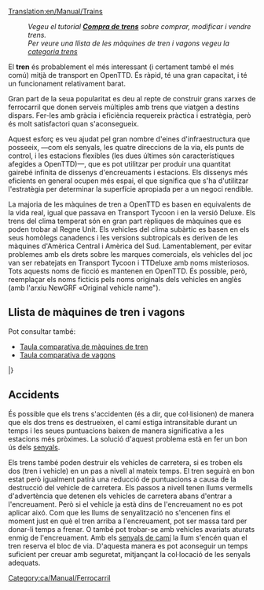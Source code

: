 [[Translation:en/Manual/Trains]]
{{ca/Manual/Taula de contingut}}
:''Vegeu el tutorial '''[[ca/Manual/Compra de trens|Compra de trens]]''' sobre comprar, modificar i vendre trens.''
:''Per veure una llista de les màquines de tren i vagons vegeu la [[:Category:ca/Trens|categoria trens]]''

El '''tren''' és probablement el més interessant (i certament també el més comú) mitjà de transport en OpenTTD. És ràpid, té una gran capacitat, i té un funcionament relativament barat.

Gran part de la seua popularitat es deu al repte de construir grans xarxes de ferrocarril que donen serveis múltiples amb trens que viatgen a destins dispars. Fer-les amb gràcia i eficiència requereix pràctica i estratègia, però és molt satisfactori quan s'aconsegueix.

Aquest esforç es veu ajudat pel gran nombre d'eines d'infraestructura que posseeix, —com els senyals, les quatre direccions de la via, els punts de control, i les estacions flexibles (les dues últimes són característiques afegides a OpenTTD)—, que es pot utilitzar per produir una quantitat gairebé infinita de dissenys d'encreuaments i estacions. Els dissenys més eficients en general ocupen més espai, el que significa que s'ha d'utilitzar l'estratègia per determinar la superfície apropiada per a un negoci rendible.

La majoria de les màquines de tren a OpenTTD es basen en equivalents de la vida real, igual que passava en Transport Tycoon i en la versió Deluxe. Els trens del clima temperat són en gran part rèpliques de màquines que es poden trobar al Regne Unit. Els vehicles del clima subàrtic es basen en els seus homòlegs canadencs i les versions subtropicals es deriven de les màquines d'Amèrica Central i Amèrica del Sud. Lamentablement, per evitar problemes amb els drets sobre les marques comercials, els vehicles del joc van ser rebatejats en Transport Tycoon i TTDeluxe amb noms misteriosos. Tots aquests noms de ficció es mantenen en OpenTTD. És possible, però, reemplaçar els noms ficticis pels noms originals dels vehicles en anglès (amb l'arxiu NewGRF «Original vehicle name").

==Llista de màquines de tren i vagons==
Pot consultar també:
* [[ca/Manual/Base Set/Trains/Comparació de trens|Taula comparativa de màquines de tren]]
* [[ca/Manual/Base Set/Trains/Comparació de vagons|Taula comparativa de vagons]]

{{ca/Manual/Taula de vehicles/Capçalera}}
{{en/Manual/VehicleTable/Header|Vapor}}
{{en/Manual/VehicleTable/Row|
*[[File:en/Manual/Base Set/Trains/Kirbypaultank.png|Locomotora Kirby Paul Tank]] [[ca/Manual/Base Set/Trains/Kirby Paul Tank|Kirby Paul Tank]]
*[[File:en/Manual/Base Set/Trains/Chaneyjubilee.png|Locomotora Chaney "Jubilee"]] [[ca/Chaney 'Jubilee'|Chaney "Jubilee"]]
*[[File:en/Manual/Base Set/Trains/Ginzua4.png|Locomotora Ginzu "A4"]] [[ca/Ginzu 'A4'|Ginzu "A4"]]
*[[File:en/Manual/Base Set/Trains/Sh8p.png|Locomotora SH "8P"]] [[ca/SH '8P'|SH "8P"]]
|
*[[File:en/Manual/Base Set/Trains/Wills280.png|Locomotora Wills 2-8-0]] [[ca/Wills 2-8-0|Wills 2-8-0]]
|
*[[File:en/Manual/Base Set/Trains/Wills280.png|Locomotora Wills 2-8-0]] [[ca/Wills 2-8-0|Wills 2-8-0]]
|
*[[File:en/Manual/Base Set/Trains/Powernautchoochoo.png|Locomotora Ploddyphut Choo-Choo]] [[ca/Ploddyphut Choo-Choo|Ploddyphut Choo-Choo]]
*[[File:en/Manual/Base Set/Trains/Ploddyphutchoochoo.png|Locomotora Powernaut Choo-Choo]] [[ca/Powernaut Choo-Choo|Powernaut Choo-Choo]]
*[[File:en/Manual/Base Set/Trains/Mightymoverchoochoo.png|Locomotora Might Mover Choo-Choo]] [[ca/Mightymover Choo-Choo|Mightymover Choo-Choo]]
}}
{{en/Manual/VehicleTable/Header|Dièsel}}
{{en/Manual/VehicleTable/Row|
*[[File:en/Manual/Base Set/Trains/Manleymoreldmu.png|Locomotora Manley-Morel DMU]] [[ca/Manley-Morel DMU|Manley-Morel DMU]]
*[[File:en/Manual/Base Set/Trains/Shhendry25.png|Locomotora SH/Hendry "25"]] [[ca/SH/Hendry '25'|SH/Hendry "25"]]
*[[File:en/Manual/Base Set/Trains/Floss47.png|Locomotora Floss "47"]] [[ca/Floss '47'|Floss "47"]]
*[[File:en/Manual/Base Set/Trains/Uu37.png|Locomotora UU "37"]] [[ca/UU '37'|UU "37"]]
*[[File:en/Manual/Base Set/Trains/Sh125.png|Locomotora SH "125"]] [[ca/SH '125'|SH "125"]]
*[[File:en/Manual/Base Set/Trains/Dash.png|Locomotora "Dash"]] [[ca/Dash|"Dash"]]
|
*[[File:en/Manual/Base Set/Trains/Mjs250.png|Locomotora MJS 250]] [[ca/MJS250|MJS250]]
*[[File:en/Manual/Base Set/Trains/Kelling3100.png|Locomotora Kelling 3100]] [[ca/Kelling 3100|Kelling 3100]]
*[[File:en/Manual/Base Set/Trains/Cs4000.png|Locomotora CS4000]] [[ca/CS4000|CS4000]]
*[[File:en/Manual/Base Set/Trains/Cs2400.png|Locomotora CS2400]] [[ca/CS2400|CS4000]]
*[[File:en/Manual/Base Set/Trains/Mjs1000.png|Locomotora MJS 1000]] [[ca/MJS 1000|MJS 1000]]
*[[File:en/Manual/Base Set/Trains/Centennial.png|Locomotora Centennial]] [[ca/Centennial|Centennial]]
*[[File:en/Manual/Base Set/Trains/Turnerturbo.png|Locomotora Turner Turbo]] [[ca/Turner Turbo|Turner Turbo]]
|
*[[File:en/Manual/Base Set/Trains/Mjs250.png|Locomotora MJS 250]] [[ca/MJS250|MJS250]]
*[[File:en/Manual/Base Set/Trains/Kelling3100.png|Locomotora Kelling 3100]] [[ca/Kelling 3100|Kelling 3100]]
*[[File:en/Manual/Base Set/Trains/Cs4000.png|Locomotora CS4000]] [[ca/CS4000|CS4000]]
*[[File:en/Manual/Base Set/Trains/Cs2400.png|Locomotora CS2400]] [[ca/CS2400|CS4000]]
*[[File:en/Manual/Base Set/Trains/Mjs1000.png|Locomotora MJS 1000]] [[ca/MJS 1000|MJS 1000]]
*[[File:en/Manual/Base Set/Trains/Centennial.png|Locomotora Centennial]] [[ca/Centennial|Centennial]]
*[[File:en/Manual/Base Set/Trains/Turnerturbo.png|Locomotora Turner Turbo]] [[ca/Turner Turbo|Turner Turbo]]
|
*[[File:en/Manual/Base Set/Trains/Ploddyphutdiesel.png|Locomotora Ploddyphut Diesel]] [[ca/Ploddyphut Diesel|Ploddyphut Diesel]]
*[[File:en/Manual/Base Set/Trains/Powernautdiesel.png|Locomotora Powernaut Diesel]] [[ca/Powernaut Diesel|Powernaut Diesel]]
}}
{{en/Manual/VehicleTable/Header|Elèctrica}}
{{en/Manual/VehicleTable/Row|
*[[File:en/Manual/Base Set/Trains/Sh30.png|Locomotora SH "30"]] [[ca/SH '30'|SH "30"]]
*[[File:en/Manual/Base Set/Trains/Sh40.png|Locomotora SH "40"]] [[ca/SH '40'|SH "40"]]
*[[File:en/Manual/Base Set/Trains/Tim.png|Locomotora "T.I.M"]] [[ca/T.I.M.|"T.I.M."]]
*[[File:en/Manual/Base Set/Trains/Asiastar.png|Locomotora "Asiastar"]] [[ca/AsiaStar|"AsiaStar"]]
|
Cap
|
Cap
|
Cap
}}
{{en/Manual/VehicleTable/Header|Monorail}}
{{en/Manual/VehicleTable/Row|
*[[File:en/Manual/Base Set/Trains/X2001.png|Locomotora monorail X2001]] [[ca/X2001|'X2001']]
*[[File:en/Manual/Base Set/Trains/Millenniumz1.png|Locomotora monorail Milennium 'Z1']] [[ca/Millennium Z1|'Millennium Z1']]
|
*[[File:en/Manual/Base Set/Trains/X2001.png|Locomotora monorail X2001]] [[ca/X2001|'X2001']]
*[[File:en/Manual/Base Set/Trains/Millenniumz1.png|Locomotora monorail Milennium 'Z1']] [[ca/Millennium Z1|'Millennium Z1']]
|
*[[File:en/Manual/Base Set/Trains/X2001.png|Locomotora monorail X2001]] [[ca/X2001|'X2001']]
*[[File:en/Manual/Base Set/Trains/Millenniumz1.png|Locomotora monorail Milennium 'Z1']] [[ca/Millennium Z1|'Millennium Z1']]
|
*[[File:en/Manual/Base Set/Trains/Wizzowowz99.png|Locomotora monorail Wizzowow 'Z99']] [[ca/Wizzowow Z99|Wizzowow Z99]]
}}
{{en/Manual/VehicleTable/Header|MagLev}}
{{en/Manual/VehicleTable/Row|
*[[File:en/Manual/Base Set/Trains/Lev1leviathan.png|Locomotora MagLev 1: Leviathan]] [[ca/Lev1 'Leviathan'|Lev1 'Leviathan']]
*[[File:en/Manual/Base Set/Trains/Lev2cyclops.png|Locomotora MagLev 2: Cyclops]] [[ca/Lev2 'Cyclops'|Lev2 'Cyclops']]
*[[File:en/Manual/Base Set/Trains/Lev3pegasus.png|Locomotora MagLev 3: Pegasus]] [[ca/Lev3 'Pegasus'|Lev3 'Pegasus']]
*[[File:en/Manual/Base Set/Trains/Lev4chimaerarhead.png|Locomotora MagLev 4: Chimaera (cap)]] [[ca/Lev4 'Chimaera'|Lev4 'Chimaera']]
|
*[[File:en/Manual/Base Set/Trains/Lev1leviathan.png|Locomotora MagLev 1: Leviathan]] [[ca/Lev1 'Leviathan'|Lev1 'Leviathan']]
*[[File:en/Manual/Base Set/Trains/Lev2cyclops.png|Locomotora MagLev 2: Cyclops]] [[ca/Lev2 'Cyclops'|Lev2 'Cyclops']]
*[[File:en/Manual/Base Set/Trains/Lev3pegasus.png|Locomotora MagLev 3: Pegasus]] [[ca/Lev3 'Pegasus'|Lev3 'Pegasus']]
*[[File:en/Manual/Base Set/Trains/Lev4chimaerarhead.png|Locomotora MagLev 4: Chimaera (cap)]] [[ca/Lev4 'Chimaera'|Lev4 'Chimaera']]
|
*[[File:en/Manual/Base Set/Trains/Lev1leviathan.png|Locomotora MagLev 1: Leviathan]] [[ca/Lev1 'Leviathan'|Lev1 'Leviathan']]
*[[File:en/Manual/Base Set/Trains/Lev2cyclops.png|Locomotora MagLev 2: Cyclops]] [[ca/Lev2 'Cyclops'|Lev2 'Cyclops']]
*[[File:en/Manual/Base Set/Trains/Lev3pegasus.png|Locomotora MagLev 3: Pegasus]] [[ca/Lev3 'Pegasus'|Lev3 'Pegasus']]
*[[File:en/Manual/Base Set/Trains/Lev4chimaerarhead.png|Locomotora MagLev 4: Chimaera (cap)]] [[ca/Lev4 'Chimaera'|Lev4 'Chimaera']]
|
*[[File:en/Manual/Base Set/Trains/Wizzowowrocketeer.png|Locomotora Wizzowow Rocketeer]] [[ca/Wizzowow Rocketeer|Wizzowow Rocketeer]]
}}
{{en/Manual/VehicleTable/Header|Vagons}}
{{en/Manual/VehicleTable/Row|
*[[File:en/Manual/Base Set/Trains/Passengercarriage.png|Vagó per Passatgers estàndard]] [[ca/Vagó per Passatgers|Vagó per Passatgers]]
*[[File:en/Manual/Base Set/Trains/Mailvan.png|Vagó per Correu estàndard]] [[ca/Vagó per Correu|Vagó per Correu]]
*[[File:en/Manual/Base Set/Trains/Coaltruck.png|Vagó per Carbó estàndard]] [[ca/Vagó per Carbó|Vagó per Carbó]]
*[[File:en/Manual/Base Set/Trains/Oiltanker car.png|Tanc de Petroli estàndard]] [[ca/Tanc de Petroli|Tanc de Petroli]]
*[[File:en/Manual/Base Set/Trains/Livestockvan.png|Vagó per Bestiar estàndard]] [[ca/Vagó per Bestiar|Vagó per Bestiar]]
*[[File:en/Manual/Base Set/Trains/Goodsvan.png|Vagó de Mercaderies estàndard]] [[ca/Vagó de Mercaderies|Vagó de Mercaderies]]
*[[File:en/Manual/Base Set/Trains/Grainhopper.png|Vagó per Gra estàndard]] [[ca/Vagó per Gra|Vagó per Gra]]
*[[File:en/Manual/Base Set/Trains/Woodtruck.png|Vagó per Fusta estàndard]] [[ca/Vagó per Fusta|Vagó per Fusta]]
*[[File:en/Manual/Base Set/Trains/Ironorehopper.png|Vagó per Mineral de Ferro estàndard]] [[ca/Vagó per Mineral de Ferro|Vagó per Mineral de Ferro]]
*[[File:en/Manual/Base Set/Trains/Steeltruck.png|Vagó per Acer estàndard]] [[ca/Vagó per Acer|Vagó per Acer]]
*[[File:en/Manual/Base Set/Trains/Armouredvan.png|Vagó Blindat estàndard]] [[ca/Vagó Blindat|Vagó Blindat]]
|
*[[File:en/Manual/Base Set/Trains/Passengercarriagex.png|Vagó per Passatgers Tropical i Subàrctic]] [[ca/Vagó per Passatgers|Vagó per Passatgers]]
*[[File:en/Manual/Base Set/Trains/Mailvan.png|Vagó per Correu estàndard]] [[ca/Vagó per Correu|Vagó per Correu]]
*[[File:en/Manual/Base Set/Trains/Coaltruck.png|Vagó per Carbó estàndard]] [[ca/Vagó per Carbó|Vagó per Carbó]]
*[[File:en/Manual/Base Set/Trains/Oiltanker car.png|Tanc de Petroli estàndard]] [[ca/Tanc de Petroli|Tanc de Petroli]]
*[[File:en/Manual/Base Set/Trains/Livestockvan.png|Vagó per Bestiar estàndard]] [[ca/Vagó per Bestiar|Vagó per Bestiar]]
*[[File:en/Manual/Base Set/Trains/Goodsvan.png|Vagó de Mercaderies estàndard]] [[ca/Vagó de Mercaderies|Vagó de Mercaderies]]
*[[File:en/Manual/Base Set/Trains/Grainhopper.png|Vagó per Gra estàndard]] [[ca/Vagó per Gra|Vagó per Gra]]
*[[File:en/Manual/Base Set/Trains/Woodtruck.png|Vagó per Fusta estàndard]] [[ca/Vagó per Fusta|Vagó per Fusta]]
*[[File:en/Manual/Base Set/Trains/Armouredvan.png|Vagó Blindat estàndard]] [[ca/Vagó Blindat|Vagó Blindat]]
*[[File:en/Manual/Base Set/Trains/Foodvan.png|Vagó per Queviures Tropical i Subàrctic]] [[ca/Vagó per Queviures|Vagó per Queviures]]
*[[File:en/Manual/Base Set/Trains/Papertruck.png|Vagó per Paper Tropical i Subàrctic]] [[ca/Vagó per Paper|Vagó per Paper]]
|
*[[File:en/Manual/Base Set/Trains/Passengercarriagex.png|Vagó per Passatgers Tropical i Subàrctic]] [[ca/Vagó per Passatgers|Vagó per Passatgers]]
*[[File:en/Manual/Base Set/Trains/Mailvan.png|Vagó per Correu estàndard]] [[ca/Vagó per Correu|Vagó per Correu]]
*[[File:en/Manual/Base Set/Trains/Oiltanker car.png|Tanc de Petroli estàndard]] [[ca/Tanc de Petroli|Tanc de Petroli]]
*[[File:en/Manual/Base Set/Trains/Goodsvan.png|Vagó de Mercaderies estàndard]] [[ca/Vagó de Mercaderies|Vagó de Mercaderies]]
*[[File:en/Manual/Base Set/Trains/Grainhopper.png|Vagó per Gra estàndard]] [[ca/Vagó per Gra|Vagó per Gra]]
*[[File:en/Manual/Base Set/Trains/Woodtruck.png|Vagó per Fusta estàndard]] [[ca/Vagó per Fusta|Vagó per Fusta]]
*[[File:en/Manual/Base Set/Trains/Armouredvan.png|Vagó Blindat estàndard]] [[ca/Vagó Blindat|Vagó Blindat]]
*[[File:en/Manual/Base Set/Trains/Foodvan.png|Vagó per Queviures Tropical i Subàrctic]] [[ca/Vagó per Queviures|Vagó per Queviures]]
*[[File:en/Manual/Base Set/Trains/Copperorehopper.png|Vagó per Mineral de Coure Tropical]] [[ca/Vagó per Mineral de Coure|Vagó per Mineral de Coure]]
*[[File:en/Manual/Base Set/Trains/Watertanker.png|Tanc d'Aigua Tropical]] [[ca/Tanc d'Aigua|Tanc d'Aigua]]
*[[File:en/Manual/Base Set/Trains/Fruittruck.png|Vagó per Fruita Tropical]] [[ca/Vagó per Fruita|Vagó per Fruita]]
*[[File:en/Manual/Base Set/Trains/Rubbertruck.png|Vagó per Cautxú Tropical]] [[ca/Vagó per Cautxú|Vagó per Cautxú]]
|
*[[File:en/Manual/Base Set/Trains/Passengercarriagetoyland.png|Vagó per Passatgers]] [[ca/Vagó per Passatgers|Vagó per Passatgers]]
*[[File:en/Manual/Base Set/Trains/Mailvanx.png|Vagó per Correu]] [[ca/Vagó per Correu|Vagó per Correu]]
*[[File:en/Manual/Base Set/Trains/Sugartruck.png|Vagó per Sucre]] [[ca/Vagó per Sucre|Vagó per Sucre]]
*[[File:en/Manual/Base Set/Trains/Candyflosshopper.png|Vagó per Cotó de Sucre]] [[ca/Vagó per Cotó de Sucre|Vagó per Cotó de Sucre]]
*[[File:en/Manual/Base Set/Trains/Toffeehopper.png|Vagó per Caramels]] [[ca/Vagó per Caramels|Vagó per Caramels]]
*[[File:en/Manual/Base Set/Trains/Bubblevan.png|Vagó per Bombolles]] [[ca/Vagó per Bombolles|Vagó per Bombolles]]
*[[File:en/Manual/Base Set/Trains/Colatanker.png|Tanc per Refresc]] [[ca/Tanc per Refresc|Tanc per Refresc]]
*[[File:en/Manual/Base Set/Trains/Sweetvan.png|Vagó per Dolços]] [[ca/Vagó per Dolços|Vagó per Dolços]]
*[[File:en/Manual/Base Set/Trains/Toyvan.png|Vagó per Joguines]] [[ca/Vagó per Joguines|Vagó per Joguines]]
*[[File:en/Manual/Base Set/Trains/Batterytruck.png|Vagó per Piles]] [[ca/Vagó per Piles|Vagó per Piles]]
*[[File:en/Manual/Base Set/Trains/Fuzzydrinktruck.png|Vagó per Begudes Gasoses]] [[ca/Vagó per Begudes Gasoses|Vagó per Begudes Gasoses]]
*[[File:en/Manual/Base Set/Trains/Plastictruck.png|Vagó per Plàstic]] [[ca/Vagó per Plàstic|Vagó per Plàstic]]
}}
|}

==Accidents==
És possible que els trens s'accidenten (és a dir, que col·lisionen) de manera que els dos trens es destrueixen, el camí estiga intransitable durant un temps i les seues puntuacions baixen de manera significativa a les estacions més pròximes. La solució d'aquest problema està en fer un bon ús dels [[ca/Manual/Senyals|senyals]].

Els trens també poden destruir els vehicles de carretera, si es troben els dos (tren i vehicle) en un pas a nivell al mateix temps. El tren seguirà en bon estat però igualment patirà una reducció de puntuacions a causa de la destrucció del vehicle de carretera. Els passos a nivell tenen llums vermells d'advertència que detenen els vehicles de carretera abans d'entrar a l'encreuament. Però si el vehicle ja està dins de l'encreuament no es pot aplicar aixó. Com que les llums de senyalització no s'encenen fins el moment just en què el tren arriba a l'encreuament, pot ser massa tard per donar-li temps a frenar. O també pot trobar-se amb vehicles avariats aturats enmig de l'encreuament. Amb els [[ca/Manual/Senyals#senyals-de-cami|senyals de camí]] la llum s'encén quan el tren reserva el bloc de via. D'aquesta manera es pot aconseguir un temps suficient per creuar amb seguretat, mitjançant la col·locació de les senyals adequats.

[[Category:ca/Manual/Ferrocarril]]